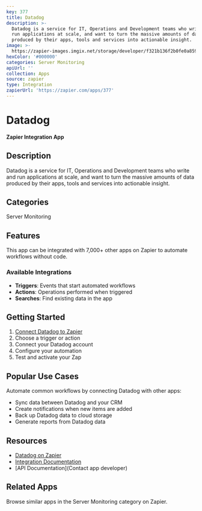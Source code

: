 ```yaml
---
key: 377
title: Datadog
description: >-
  Datadog is a service for IT, Operations and Development teams who write and
  run applications at scale, and want to turn the massive amounts of data
  produced by their apps, tools and services into actionable insight.
image: >-
  https://zapier-images.imgix.net/storage/developer/f321b136f2b0fe0a859cc69a8c3c4c22.png?auto=format%2Ccompress&ixlib=python-3.0.0&q=50
hexColor: '#000000'
categories: Server Monitoring
apiUrl: ''
collection: Apps
source: zapier
type: Integration
zapierUrl: 'https://zapier.com/apps/377'
---
```

# Datadog

**Zapier Integration App**

## Description

Datadog is a service for IT, Operations and Development teams who write and run applications at scale, and want to turn the massive amounts of data produced by their apps, tools and services into actionable insight.

## Categories

Server Monitoring

## Features

This app can be integrated with 7,000+ other apps on Zapier to automate workflows without code.

### Available Integrations

- **Triggers**: Events that start automated workflows
- **Actions**: Operations performed when triggered
- **Searches**: Find existing data in the app

## Getting Started

1. [Connect Datadog to Zapier](https://zapier.com/apps/377)
2. Choose a trigger or action
3. Connect your Datadog account
4. Configure your automation
5. Test and activate your Zap

## Popular Use Cases

Automate common workflows by connecting Datadog with other apps:

- Sync data between Datadog and your CRM
- Create notifications when new items are added
- Back up Datadog data to cloud storage
- Generate reports from Datadog data

## Resources

- [Datadog on Zapier](https://zapier.com/apps/377)
- [Integration Documentation](https://zapier.com/apps/377/integrations)
- [API Documentation](Contact app developer)

## Related Apps

Browse similar apps in the Server Monitoring category on Zapier.
